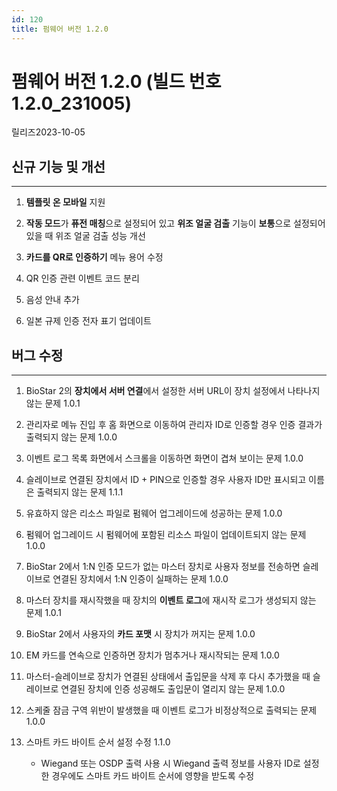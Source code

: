 ```yaml
---
id: 120
title: 펌웨어 버전 1.2.0
---
```


# 펌웨어 버전 1.2.0 (빌드 번호 1.2.0_231005)

릴리즈<Separator/>2023-10-05

## 신규 기능 및 개선

---

1. **템플릿 온 모바일** 지원

1. **작동 모드**가 **퓨전 매칭**으로 설정되어 있고 **위조 얼굴 검출** 기능이 **보통**으로 설정되어 있을 때 위조 얼굴 검출 성능 개선

1. **카드를 QR로 인증하기** 메뉴 용어 수정

1. QR 인증 관련 이벤트 코드 분리

1. 음성 안내 추가

1. 일본 규제 인증 전자 표기 업데이트

## 버그 수정

---

<BugLists>

1. BioStar 2의 **장치에서 서버 연결**에서 설정한 서버 URL이 장치 설정에서 나타나지 않는 문제 <Badge>1.0.1</Badge>

1. 관리자로 메뉴 진입 후 홈 화면으로 이동하여 관리자 ID로 인증할 경우 인증 결과가 출력되지 않는 문제 <Badge>1.0.0</Badge>

1. 이벤트 로그 목록 화면에서 스크롤을 이동하면 화면이 겹쳐 보이는 문제 <Badge>1.0.0</Badge>

1. 슬레이브로 연결된 장치에서 ID + PIN으로 인증할 경우 사용자 ID만 표시되고 이름은 출력되지 않는 문제 <Badge>1.1.1</Badge>

1. 유효하지 않은 리소스 파일로 펌웨어 업그레이드에 성공하는 문제 <Badge>1.0.0</Badge>

1. 펌웨어 업그레이드 시 펌웨어에 포함된 리소스 파일이 업데이트되지 않는 문제 <Badge>1.0.0</Badge>

1. BioStar 2에서 1:N 인증 모드가 없는 마스터 장치로 사용자 정보를 전송하면 슬레이브로 연결된 장치에서 1:N 인증이 실패하는 문제 <Badge>1.0.0</Badge>

1. 마스터 장치를 재시작했을 때 장치의 **이벤트 로그**에 재시작 로그가 생성되지 않는 문제 <Badge>1.0.1</Badge>

1. BioStar 2에서 사용자의 **카드 포맷** 시 장치가 꺼지는 문제 <Badge>1.0.0</Badge>

1. EM 카드를 연속으로 인증하면 장치가 멈추거나 재시작되는 문제 <Badge>1.0.0</Badge>

1. 마스터-슬레이브로 장치가 연결된 상태에서 출입문을 삭제 후 다시 추가했을 때 슬레이브로 연결된 장치에 인증 성공해도 출입문이 열리지 않는 문제 <Badge>1.0.0</Badge>

1. 스케줄 잠금 구역 위반이 발생했을 때 이벤트 로그가 비정상적으로 출력되는 문제 <Badge>1.0.0</Badge>

1. 스마트 카드 바이트 순서 설정 수정 <Badge>1.1.0</Badge>

    - Wiegand 또는 OSDP 출력 사용 시 Wiegand 출력 정보를 사용자 ID로 설정한 경우에도 스마트 카드 바이트 순서에 영향을 받도록 수정

</BugLists>